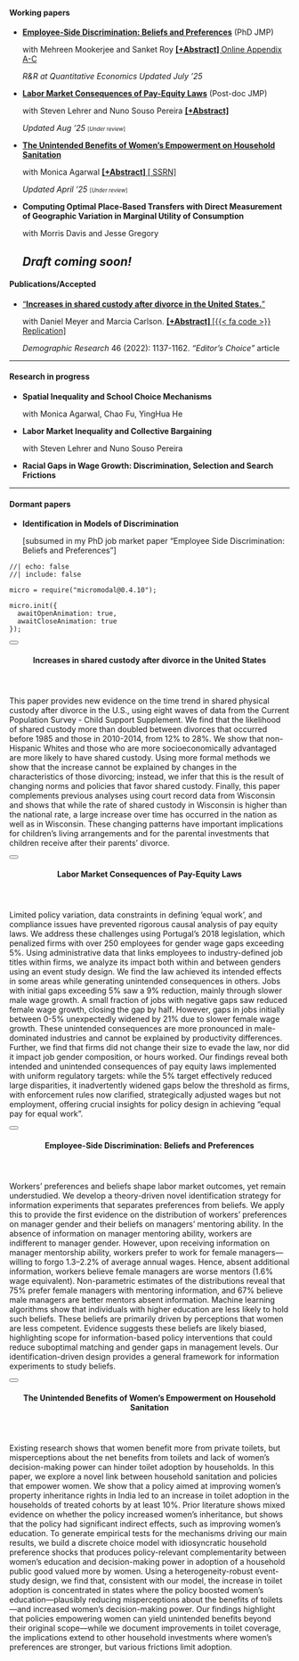 #### <i class="bi bi-bookmark-check"></i> Working papers
- [**Employee-Side Discrimination: Beliefs and Preferences**](papers/Alam_JMP_Oct21.pdf) (PhD JMP)  <p>with Mehreen Mookerjee and Sanket Roy **<a href="#" data-micromodal-trigger="abs_workerdisc" tabindex="0" class="text-info">
  [+Abstract] </a>** [Online Appendix A-C](papers/OA_Alam_JMP_QE.pdf) <p class="text-info"> _R&R at Quantitative Economics_   <span class="badge bg-primary">_Updated July '25_</span></p> </p> 
- [**Labor Market Consequences of Pay-Equity Laws**](papers/Alam_JMP_payequity.pdf) (Post-doc JMP) <p>with Steven Lehrer and Nuno Souso Pereira **<a href="#" data-micromodal-trigger="abs_payequity" tabindex="0" class="text-info">
  [+Abstract]
</a>** 
<p><span class="badge bg-primary">_Updated Aug '25_</span>  <small><small> [_Under review_] </small></small> </p>
- [**The Unintended Benefits of Women’s Empowerment on Household Sanitation**](papers/Agarwal_Alam_sanitation.pdf) <p>with Monica Agarwal  **<a href="#" data-micromodal-trigger="abs_sanitation" tabindex="0" class="text-info">
  [+Abstract]
</a>** 
<a href="https://papers.ssrn.com/sol3/papers.cfm?abstract_id=4992568" class="text-info"> [<i class="fas fa-file-pdf" style="color: #ec0909;"></i> SSRN]</a> <p><span class="badge bg-primary">_Updated April '25_</span>  <small><small> [_Under review_] </small></small> </p>
- **Computing Optimal Place‑Based Transfers with Direct Measurement of Geographic Variation in Marginal Utility of Consumption**
<!-- - **Location Choice and the Marginal Utility of Consumption** -->
<p> with Morris Davis and Jesse Gregory </p> <p><span class="badge bg-primary">_Draft coming soon!_</span> 
---

#### <i class="bi bi-bookmark-check-fill"></i> Publications/Accepted 
- ["**Increases in shared custody after divorce in the United States.**"](https://www.demographic-research.org/volumes/vol46/38/default.htm) 
<p>with Daniel Meyer and Marcia Carlson. 
**<a href="#" data-micromodal-trigger="abs_divorce" tabindex="0" class="text-info">
  [+Abstract]
</a>** 
<a href="https://www.demographic-research.org/volumes/vol46/38/default.htm" class="text-info"> [{{< fa code >}} Replication]</a>
 <p class="text-info"> *Demographic Research* 46 (2022): 1137-1162. <a class="text-info"> *"Editor's Choice"* article</a></p> 

---

#### <i class="bi bi-bookmark"></i> Research in progress
- **Spatial Inequality and School Choice Mechanisms**
<p> with Monica Agarwal, Chao Fu, YingHua He </p>
- **Labor Market Inequality and Collective Bargaining**
<p> with Steven Lehrer and Nuno Souso Pereira</p>
- **Racial Gaps in Wage Growth: Discrimination, Selection and Search Frictions**<p></p>

---

#### Dormant papers
- **Identification in Models of Discrimination** <p>[subsumed in my PhD job market paper "Employee Side Discrimination: Beliefs and Preferences"]</p>






























<!-- the rest of this stuff is for the popup! -->

```ojs
//| echo: false
//| include: false

micro = require("micromodal@0.4.10");

micro.init({
  awaitOpenAnimation: true,
  awaitCloseAnimation: true
});
```

<!-- abs_divorce -->

:::::: {#abs_divorce .modal .micromodal-slide aria-hidden="true"}
::::: {.modal__overlay tabindex="-1" data-micromodal-close="true"}
:::: {.modal__container role="dialog" aria-modal="true" aria-labelledby="abs_divorce-title"}

<button class="modal__close" aria-label="Close modal" data-micromodal-close></button>

<header>
#### Increases in shared custody after divorce in the United States {#abs_divorce-title}
</header>
::: {#modal-1-content}
This paper provides new evidence on the time trend in shared physical custody after divorce in the U.S., using eight waves of data from the Current Population Survey - Child Support Supplement. We find that the likelihood of shared custody more than doubled between divorces that occurred before 1985 and those in 2010-2014, from 12% to 28%. We show that non-Hispanic Whites and those who are more socioeconomically advantaged are more likely to have shared custody. Using more formal methods we show that the increase cannot be explained by changes in the characteristics of those divorcing; instead, we infer that this is the result of changing norms and policies that favor shared custody. Finally, this paper complements previous analyses using court record data from Wisconsin and shows that while the rate of shared custody in Wisconsin is higher than the national rate, a large increase over time has occurred in the nation as well as in Wisconsin. These changing patterns have important implications for children’s living arrangements and for the parental investments that children receive after their parents’ divorce.
:::

::::
:::::
::::::

<!-- abs_payequity -->

:::::: {#abs_payequity .modal .micromodal-slide aria-hidden="true"}
::::: {.modal__overlay tabindex="0" data-micromodal-close="true"}
:::: {.modal__container role="dialog" aria-modal="true" aria-labelledby="abs_payequity-title"}

<button class="modal__close" aria-label="Close modal" data-micromodal-close></button>

<header>
#### Labor Market Consequences of Pay-Equity Laws {#abs_payequity-title}
</header>
::: {#modal-1-content}
Limited policy variation, data constraints in defining ’equal work’, and compliance issues have prevented rigorous causal analysis of pay equity laws. We address these challenges using Portugal’s 2018 legislation, which penalized firms with over 250 employees for gender wage gaps exceeding 5%. Using administrative data that links employees to industry-defined job titles within firms, we analyze its impact both within and between genders using an event study design. We find the law achieved its intended effects in some areas while generating unintended consequences in others. Jobs with initial gaps exceeding 5% saw a 9% reduction, mainly through slower male wage growth. A small fraction of jobs with negative gaps saw reduced female wage growth, closing the gap by half. However, gaps in jobs initially between 0-5% unexpectedly widened by 21% due to slower female wage growth. These unintended consequences are more pronounced in male-dominated industries and cannot be explained by productivity differences. Further, we find that firms did not change their size to evade the law, nor did it impact job gender composition, or hours worked. Our findings reveal both intended and unintended consequences of pay equity laws implemented with uniform regulatory targets: while the 5% target effectively reduced large disparities, it inadvertently widened gaps below the threshold as firms, with enforcement rules now clarified, strategically adjusted wages but not employment, offering crucial insights for policy design in achieving "equal pay for equal work".
:::

::::
:::::
::::::



<!-- abs_workerdisc -->
:::::: {#abs_workerdisc .modal .micromodal-slide aria-hidden="true"}
::::: {.modal__overlay tabindex="0" data-micromodal-close="true"}
:::: {.modal__container role="dialog" aria-modal="true" aria-labelledby="abs_workerdisc-title"}

<button class="modal__close" aria-label="Close modal" data-micromodal-close></button>

<header>
#### Employee-Side Discrimination: Beliefs and Preferences {#abs_workerdisc-title}
</header>
::: {#modal-1-content}
Workers' preferences and beliefs shape labor market outcomes, yet remain understudied. We develop a theory-driven novel identification strategy for information experiments that separates preferences from beliefs. We apply this to provide the first evidence on the distribution of workers' preferences on manager gender and their beliefs on managers' mentoring ability. In the absence of information on manager mentoring ability, workers are indifferent to manager gender. However, upon receiving information on manager mentorship ability, workers prefer to work for female managers—willing to forgo 1.3–2.2\% of average annual wages. Hence, absent additional information, workers believe female managers are worse mentors (1.6\% wage equivalent). Non-parametric estimates of the distributions reveal that 75\% prefer female managers with mentoring information, and 67\% believe male managers are better mentors absent information. Machine learning algorithms show that individuals with higher education are less likely to hold such beliefs. These beliefs are primarily driven by perceptions that women are less competent. Evidence suggests these beliefs are likely biased, highlighting scope for information-based policy  interventions that could reduce suboptimal matching and gender gaps in management levels. Our identification-driven design provides a general framework for information experiments to study beliefs.
:::

::::
:::::
::::::




<!-- abs_sanitation -->
:::::: {#abs_sanitation .modal .micromodal-slide aria-hidden="true"}
::::: {.modal__overlay tabindex="0" data-micromodal-close="true"}
:::: {.modal__container role="dialog" aria-modal="true" aria-labelledby="abs_sanitation-title"}

<button class="modal__close" aria-label="Close modal" data-micromodal-close></button>

<header>
#### The Unintended Benefits of Women’s Empowerment on Household Sanitation {#abs_sanitation-title}
</header>
::: {#modal-1-content}
Existing research shows that women benefit more from private toilets, but misperceptions about the net benefits from toilets and lack of women's decision-making power can hinder toilet adoption by households. In this paper, we explore a novel link between household sanitation and policies that empower women. We show that a policy aimed at improving women's property inheritance rights in India led to an increase in toilet adoption in the households of treated cohorts by at least 10%. Prior literature shows mixed evidence on whether the policy increased women’s inheritance, but shows that the policy had significant indirect effects, such as improving women’s education. To generate empirical tests for the mechanisms driving our main results, we build a discrete choice model with idiosyncratic household preference shocks that produces  policy-relevant complementarity between women's education and decision-making power in adoption of a household public good valued more by women. Using a heterogeneity-robust event-study design, we find that, consistent with our model, the increase in toilet adoption is concentrated in states where the policy boosted women’s education—plausibly reducing misperceptions about the benefits of toilets—and increased women’s decision-making power. Our findings highlight that policies empowering women can yield unintended benefits beyond their original scope---while we document improvements in toilet coverage, the implications extend to other household investments where women's preferences are stronger, but various frictions limit adoption.
:::

::::
:::::
::::::









<link rel="stylesheet" href="https://cdnjs.cloudflare.com/ajax/libs/font-awesome/5.15.4/css/all.min.css">
